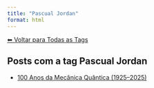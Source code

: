 ```yaml
---
title: "Pascual Jordan"
format: html
---
```


[⬅ Voltar para Todas as Tags](../tags.qmd)

## Posts com a tag **Pascual Jordan**

- [100 Anos da Mecânica Quântica (1925–2025)](/posts/fisica/100-anos-mecanica-quantica.html)
